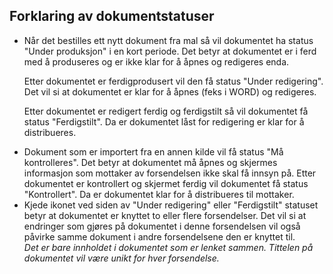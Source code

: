 ## Forklaring av dokumentstatuser

-   <div className="flex flex-row gap-[5px]">
        <DokumentStatusTag status="UNDER_PRODUKSJON" />
        <ArrowRightIcon className="self-center" />
        <DokumentStatusTag status="UNDER_REDIGERING" />
        <ArrowRightIcon className="self-center" />
        <DokumentStatusTag status="FERDIGSTILT" />
    </div>
    Når det bestilles ett nytt dokument fra mal så vil dokumentet ha status "Under produksjon" i en kort periode. Det betyr
    at dokumentet er i ferd med å produseres og er ikke klar for å åpnes og redigeres enda.

    Etter dokumentet er ferdigprodusert vil den få status "Under redigering". Det vil si at dokumentet er klar for å åpnes (feks i WORD) og redigeres.

    Etter dokumentet er redigert ferdig og ferdigstilt så vil dokumentet få status "Ferdigstilt". Da er dokumentet låst for redigering er klar for å distribueres.

-   <div className="flex flex-row gap-[5px]">
        <DokumentStatusTag status="MÅ_KONTROLLERES" /> <ArrowRightIcon className="self-center" />
        <DokumentStatusTag status="KONTROLLERT" />
    </div>
    Dokument som er importert fra en annen kilde vil få status "Må kontrolleres". Det betyr at dokumentet må åpnes og skjermes
    informasjon som mottaker av forsendelsen ikke skal få innsyn på. Etter dokumentet er kontrollert og skjermet ferdig vil
    dokumentet få status "Kontrollert". Da er dokumentet klar for å distribueres til mottaker.
-   <div className="flex flex-row gap-[5px]">
        <DokumentStatusTag status="UNDER_REDIGERING" /> <DokumentLinkedTag />
        <div className="ml-2"></div>
        <DokumentStatusTag status="FERDIGSTILT" /> <DokumentLinkedTag />
    </div>
    Kjede ikonet ved siden av "Under redigering" eller "Ferdigstilt" statuset betyr at dokumentet er knyttet to eller flere
    forsendelser. Det vil si at endringer som gjøres på dokumentet i denne forsendelsen vil også påvirke samme dokument i
    andre forsendelsene den er knyttet til.
    <br />
    <i>
        Det er bare innholdet i dokumentet som er lenket sammen. Tittelen på dokumentet vil være unikt for hver
        forsendelse.
    </i>
